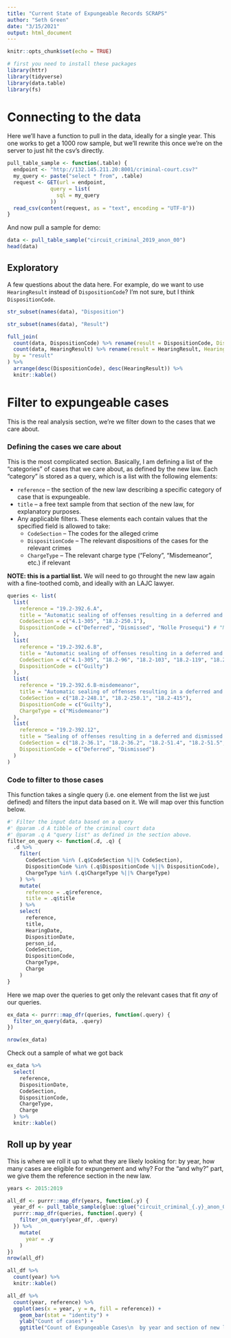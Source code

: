 ```yaml
---
title: "Current State of Expungeable Records SCRAPS"
author: "Seth Green"
date: "3/15/2021"
output: html_document
---
```


```r
knitr::opts_chunk$set(echo = TRUE)
```

```r
# first you need to install these packages
library(httr)
library(tidyverse)
library(data.table)
library(fs)
```


# Connecting to the data

Here we'll have a function to pull in the data, ideally for a single year. This one works to get a 1000 row sample, but we'll rewrite this once we're on the server to just hit the csv's directly.

```r
pull_table_sample <- function(.table) {
  endpoint <- "http://132.145.211.20:8001/criminal-court.csv?"
  my_query <- paste("select * from", .table)
  request <- GET(url = endpoint,
              query = list(
                sql = my_query
              ))
  read_csv(content(request, as = "text", encoding = "UTF-8"))
}
```
And now pull a sample for demo:
```r
data <- pull_table_sample("circuit_criminal_2019_anon_00")
head(data)
```

## Exploratory

A few questions about the data here. For example, do we want to use `HearingResult` instead of `DispositionCode`? I'm not sure, but I think `DispositionCode`.

```r
str_subset(names(data), "Disposition")
```

```r
str_subset(names(data), "Result")
```


```r
full_join(
  count(data, DispositionCode) %>% rename(result = DispositionCode, DispositionCode = n),
  count(data, HearingResult) %>% rename(result = HearingResult, HearingResult = n),
  by = "result"
) %>%
  arrange(desc(DispositionCode), desc(HearingResult)) %>%
  knitr::kable()
```


# Filter to expungeable cases

This is the real analysis section, we're we filter down to the cases that we care about.

### Defining the cases we care about
This is the most complicated section. Basically, I am defining a list of the "categories" of cases that we care about, as defined by the new law. Each "category" is stored as a query, which is a list with the following elements:

* `reference` -- the section of the new law describing a specific category of case that is expungeable.
* `title` -- a free text sample from that section of the new law, for explanatory purposes.
* Any applicable filters. These elements each contain values that the specified field is allowed to take:
  * `CodeSection` -- The codes for the alleged crime
  * `DispositionCode` -- The relevant dispositions of the cases for the relevant crimes
  * `ChargeType` -- The relevant charge type ("Felony", "Misdemeanor", etc.) if relevant
  
**NOTE: this is a partial list.** We will need to go throught the new law again with a fine-toothed comb, and ideally with an LAJC lawyer.

```r
queries <- list(
  list(
    reference = "19.2-392.6.A",
    title = "Automatic sealing of offenses resulting in a deferred and dismissed disposition or conviction.",
    CodeSection = c("4.1-305", "18.2-250.1"),
    DispositionCode = c("Deferred", "Dismissed", "Nolle Prosequi") # "Nolle Prosequi" may be not right, I did this mostly for testing because there are no "Deferred" cases
  ),
  list(
    reference = "19.2-392.6.B",
    title = "Automatic sealing of offenses resulting in a deferred and dismissed disposition or conviction.",
    CodeSection = c("4.1-305", "18.2-96", "18.2-103", "18.2-119", "18.2-120", "18.2-134"),
    DispositionCode = c("Guilty")
  ),
  list(
    reference = "19.2-392.6.B-misdemeanor",
    title = "Automatic sealing of offenses resulting in a deferred and dismissed disposition or conviction.",
    CodeSection = c("18.2-248.1", "18.2-250.1", "18.2-415"),
    DispositionCode = c("Guilty"),
    ChargeType = c("Misdemeanor")
  ),
  list(
    reference = "19.2-392.12",
    title = "Sealing of offenses resulting in a deferred and dismissed disposition or conviction by petition.",  
    CodeSection = c("18.2-36.1", "18.2-36.2", "18.2-51.4", "18.2-51.5", "18.2-57.2", "18.2-266", "46.2-341.24"),
    DispositionCode = c("Deferred", "Dismissed")
  )
)

```


### Code to filter to those cases

This function takes a single query (i.e. one element from the list we just defined) and filters the input data based on it. We will map over this function below.

```r
#' Filter the input data based on a query
#' @param .d A tibble of the criminal court data
#' @param .q A "query list" as defined in the section above.
filter_on_query <- function(.d, .q) {
  .d %>%
    filter(
      CodeSection %in% (.q$CodeSection %||% CodeSection),
      DispositionCode %in% (.q$DispositionCode %||% DispositionCode),
      ChargeType %in% (.q$ChargeType %||% ChargeType)
    ) %>%
    mutate(
      reference = .q$reference,
      title = .q$title
    ) %>%
    select(
      reference,
      title,
      HearingDate,
      DispositionDate,
      person_id,
      CodeSection,
      DispositionCode,
      ChargeType,
      Charge
    )
}
```

Here we map over the queries to get only the relevant cases that fit _any_ of our queries.

```r
ex_data <- purrr::map_dfr(queries, function(.query) {
  filter_on_query(data, .query)
})

nrow(ex_data)
```

Check out a sample of what we got back

```r
ex_data %>%
  select(
    reference,
    DispositionDate,
    CodeSection,
    DispositionCode,
    ChargeType,
    Charge
  ) %>%
  knitr::kable()
```
## Roll up by year

This is where we roll it up to what they are likely looking for: by year, how many cases are eligible for expungement and why? For the "and why?" part, we give them the reference section in the new law.

```r
years <- 2015:2019

all_df <- purrr::map_dfr(years, function(.y) {
  year_df <- pull_table_sample(glue::glue("circuit_criminal_{.y}_anon_00"))
  purrr::map_dfr(queries, function(.query) {
    filter_on_query(year_df, .query)
  }) %>%
    mutate(
      year = .y
    )
})
nrow(all_df)
```

```r
all_df %>%
  count(year) %>%
  knitr::kable()
```

```r
all_df %>%
  count(year, reference) %>%
  ggplot(aes(x = year, y = n, fill = reference)) +
    geom_bar(stat = "identity") +
    ylab("Count of cases") +
    ggtitle("Count of Expungeable Cases\n  by year and section of new law")
```

